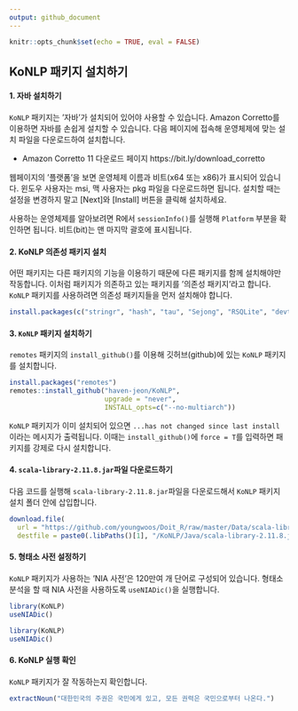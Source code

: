 ```yaml
---
output: github_document
---
```


```r
knitr::opts_chunk$set(echo = TRUE, eval = FALSE)
```

KoNLP 패키지 설치하기
---


#### 1. 자바 설치하기

`KoNLP` 패키지는 '자바'가 설치되어 있어야 사용할 수 있습니다. Amazon Corretto를 이용하면 자바를 손쉽게 설치할 수 있습니다. 다음 페이지에 접속해 운영체제에 맞는 설치 파일을 다운로드하여 설치합니다. 

- Amazon Corretto 11 다운로드 페이지 https://bit.ly/download_corretto

웹페이지의 '플랫폼'을 보면 운영체제 이름과 비트(x64 또는 x86)가 표시되어 있습니다. 윈도우 사용자는 msi, 맥 사용자는 pkg 파일을 다운로드하면 됩니다. 설치할 때는 설정을 변경하지 말고 [Next]와 [Install] 버튼을 클릭해 설치하세요.

사용하는 운영체제를 알아보려면 R에서 `sessionInfo()`를 실행해 `Platform` 부분을 확인하면 됩니다. 비트(bit)는 맨 마지막 괄호에 표시됩니다. 

#### 2. KoNLP 의존성 패키지 설치

어떤 패키지는 다른 패키지의 기능을 이용하기 때문에 다른 패키지를 함께 설치해야만 작동합니다. 이처럼 패키지가 의존하고 있는 패키지를 '의존성 패키지'라고 합니다. `KoNLP` 패키지를 사용하려면 의존성 패키지들을 먼저 설치해야 합니다.

```r
install.packages(c("stringr", "hash", "tau", "Sejong", "RSQLite", "devtools"), type = "binary")
```

#### 3. `KoNLP` 패키지 설치하기

`remotes` 패키지의 `install_github()`를 이용해 깃허브(github)에 있는 `KoNLP` 패키지를 설치합니다.

```r
install.packages("remotes")
remotes::install_github("haven-jeon/KoNLP", 
                        upgrade = "never",
                        INSTALL_opts=c("--no-multiarch"))
```

`KoNLP` 패키지가 이미 설치되어 있으면 `...has not changed since last install` 이라는 메시지가 출력됩니다. 이때는 `install_github()`에 `force = T`를 입력하면 패키지를 강제로 다시 설치합니다.


#### 4. `scala-library-2.11.8.jar`파일 다운로드하기

다음 코드를 실행해 `scala-library-2.11.8.jar`파일을 다운로드해서 `KoNLP` 패키지 설치 폴더 안에 삽입합니다.

```r
download.file(
  url = "https://github.com/youngwoos/Doit_R/raw/master/Data/scala-library-2.11.8.jar",
  destfile = paste0(.libPaths()[1], "/KoNLP/Java/scala-library-2.11.8.jar"))
```

#### 5. 형태소 사전 설정하기

`KoNLP` 패키지가 사용하는 'NIA 사전'은 120만여 개 단어로 구성되어 있습니다. 형태소 분석을 할 때 NIA 사전을 사용하도록 `useNIADic()`을 실행합니다.


<!-- 출력 -->

```r
library(KoNLP)
useNIADic()
```

<!-- 실행, 메시지 출력 안함 -->

```r
library(KoNLP)
useNIADic()
```


#### 6. KoNLP 실행 확인

`KoNLP` 패키지가 잘 작동하는지 확인합니다.

```r
extractNoun("대한민국의 주권은 국민에게 있고, 모든 권력은 국민으로부터 나온다.")
```

